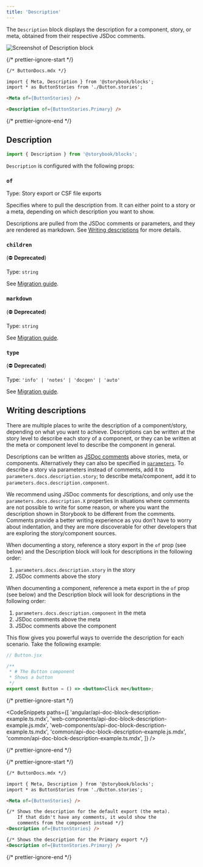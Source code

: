 ```yaml
---
title: 'Description'
---
```


<YouTubeCallout id="uAA1JvLcl-w" title="Avoid Documentation Nightmares with Storybook's Description Doc Block" params='start=84' />

The `Description` block displays the description for a component, story, or meta, obtained from their respective JSDoc comments.

![Screenshot of Description block](./doc-block-title-subtitle-description.png)

{/* prettier-ignore-start */}
```md
{/* ButtonDocs.mdx */}

import { Meta, Description } from '@storybook/blocks';
import * as ButtonStories from './Button.stories';

<Meta of={ButtonStories} />

<Description of={ButtonStories.Primary} />
```
{/* prettier-ignore-end */}

## Description

```js
import { Description } from '@storybook/blocks';
```

`Description` is configured with the following props:

### `of`

Type: Story export or CSF file exports

Specifies where to pull the description from. It can either point to a story or a meta, depending on which description you want to show.

Descriptions are pulled from the JSDoc comments or parameters, and they are rendered as markdown. See [Writing descriptions](#writing-descriptions) for more details.

### `children`

(⛔️ **Deprecated**)

Type: `string`

See [Migration guide](https://github.com/storybookjs/storybook/blob/next/MIGRATION.md#description-block-parametersnotes-and-parametersinfo).

### `markdown`

(⛔️ **Deprecated**)

Type: `string`

See [Migration guide](https://github.com/storybookjs/storybook/blob/next/MIGRATION.md#description-block-parametersnotes-and-parametersinfo).

### `type`

(⛔️ **Deprecated**)

Type: `'info' | 'notes' | 'docgen' | 'auto'`

See [Migration guide](https://github.com/storybookjs/storybook/blob/next/MIGRATION.md#description-block-parametersnotes-and-parametersinfo).

## Writing descriptions

There are multiple places to write the description of a component/story, depending on what you want to achieve. Descriptions can be written at the story level to describe each story of a component, or they can be written at the meta or component level to describe the component in general.

Descriptions can be written as [JSDoc comments](https://jsdoc.app/about-getting-started.html) above stories, meta, or components. Alternatively they can also be specified in [`parameters`](../writing-stories/parameters.md). To describe a story via parameters instead of comments, add it to `parameters.docs.description.story`; to describe meta/component, add it to `parameters.docs.description.component`.

We recommend using JSDoc comments for descriptions, and only use the `parameters.docs.description.X` properties in situations where comments are not possible to write for some reason, or where you want the description shown in Storybook to be different from the comments. Comments provide a better writing experience as you don’t have to worry about indentation, and they are more discoverable for other developers that are exploring the story/component sources.

When documenting a story, reference a story export in the `of` prop (see below) and the Description block will look for descriptions in the following order:

1. `parameters.docs.description.story` in the story
2. JSDoc comments above the story

When documenting a component, reference a meta export in the `of` prop (see below) and the Description block will look for descriptions in the following order:

1. `parameters.docs.description.component` in the meta
2. JSDoc comments above the meta
3. JSDoc comments above the component

This flow gives you powerful ways to override the description for each scenario. Take the following example:

```jsx
// Button.jsx

/**
 * # The Button component
 * Shows a button
 */
export const Button = () => <button>Click me</button>;
```

{/* prettier-ignore-start */}

<CodeSnippets
  paths={[
    'angular/api-doc-block-description-example.ts.mdx',
    'web-components/api-doc-block-description-example.js.mdx',
    'web-components/api-doc-block-description-example.ts.mdx',
    'common/api-doc-block-description-example.js.mdx',
    'common/api-doc-block-description-example.ts.mdx',
  ]}
/>

{/* prettier-ignore-end */}

{/* prettier-ignore-start */}
```md
{/* ButtonDocs.mdx */}

import { Meta, Description } from '@storybook/blocks';
import * as ButtonStories from './Button.stories';

<Meta of={ButtonStories} />

{/* Shows the description for the default export (the meta).
    If that didn't have any comments, it would show the 
    comments from the component instead */}
<Description of={ButtonStories} />

{/* Shows the description for the Primary export */}
<Description of={ButtonStories.Primary} />
```
{/* prettier-ignore-end */}
